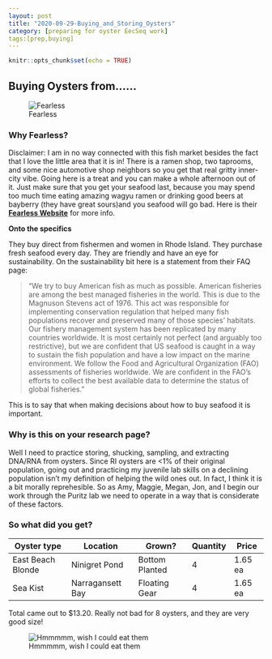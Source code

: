 ```yaml
---
layout: post
title: "2020-09-29-Buying_and_Storing_Oysters"
category: [preparing for oyster EecSeq work]
tags:[prep,buying]
---
```


```r
knitr::opts_chunk$set(echo = TRUE)
```

## Buying Oysters from......

![Fearless]()

### Why Fearless?

Disclaimer: I am in no way connected with this fish market besides the fact that I love the little area that it is in! There is a ramen shop, two taprooms, and some nice automotive shop neighbors so you get that real gritty inner-city vibe. Going here is a treat and you can make a whole afternoon out of it. Just make sure that you get your seafood last, because you may spend too much time eating amazing wagyu ramen or drinking good beers at bayberry (they have great sours)and you seafood will go bad. Here is their **[Fearless Website](https://www.fearlessfishmarket.com/)** for more info.

**Onto the specifics**

They buy direct from fishermen and women in Rhode Island. They purchase fresh seafood every day. They are friendly and have an eye for sustainability. On the sustainability bit here is a statement from their FAQ page: 

> "We try to buy American fish as much as possible. American fisheries are among the best managed fisheries in the world. This is due to the Magnuson Stevens act of 1976. This act was responsible for implementing conservation regulation that helped many fish populations recover and preserved many of those species’ habitats. Our fishery management system has been replicated by many countries worldwide.  It is most certainly not perfect (and arguably too restrictive), but we are confident that US seafood is caught in a way to sustain the fish population and have a low impact on the marine environment. We follow the Food and Agricultural Organization (FAO) assessments of fisheries worldwide.  We are confident in the FAO’s efforts to collect the best available data to determine the status of global fisheries."

This is to say that when making decisions about how to buy seafood it is important.

### Why is this on your research page?

Well I need to practice storing, shucking, sampling, and extracting DNA/RNA from oysters. Since RI oysters are <1% of their original population, going out and practicing my juvenile lab skills on a declining population isn't my definition of helping the wild ones out. In fact, I think it is a bit morally reprehesible. So as Amy, Maggie, Megan, Jon, and I begin our work through the Puritz lab we need to operate in a way that is considerate of these factors.

### So what did you get?

Oyster type | Location | Grown? | Quantity | Price |
------------|----------|--------|----------|-------|
East Beach Blonde | Ninigret Pond | Bottom Planted | 4 | 1.65 ea |
Sea Kist | Narragansett Bay | Floating Gear | 4 | 1.65 ea | 

Total came out to $13.20. Really not bad for 8 oysters, and they are very good size!

![Hmmmmm, wish I could eat them]()


